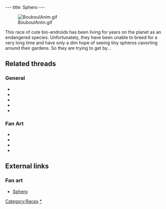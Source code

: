 ---
title: Sphero
---

[[Image:BouboulAnim.gif|right]]

This race of cute bio-androids has been living for years on the planet as an endangered species. Unfortunately, they have been unable to breed for a very long time and have only a dim hope of seeing tiny spheros cavorting around their gardens. So they are trying to get by...

==Related threads==
===General===
* {{thread|id=8431|title=Grandma}}
* {{thread|id=7547|title=Sphero where no sphero should be}}
* {{thread|id=3806|title=Sphero in LBA 1}}
* {{thread|id=2353|title=Spheroes/Bouboules}}
* {{thread|id=132|title=What the hell is that?}}

===Fan Art===
* {{post|id=266922|title=Another 3D twinsen}}
* {{thread|id=10348|title=Sphero 3D- Can you help me a little bit?}}
* {{post|id=255455|title=Guess who!}}
* {{thread|id=6098|title=LBA Cartoon}}

==External links==
===Fan art===
* [http://www.deviantart.com/view/9989630/ Sphero]

{{Stub}}

[[Category:Races]]
[[Category:Spheroes|*]]